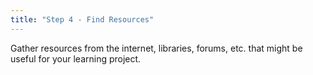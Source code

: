 ```yaml
---
title: "Step 4 - Find Resources"
---
```


Gather resources from the internet, libraries, forums, etc. that might be useful for your learning project.
